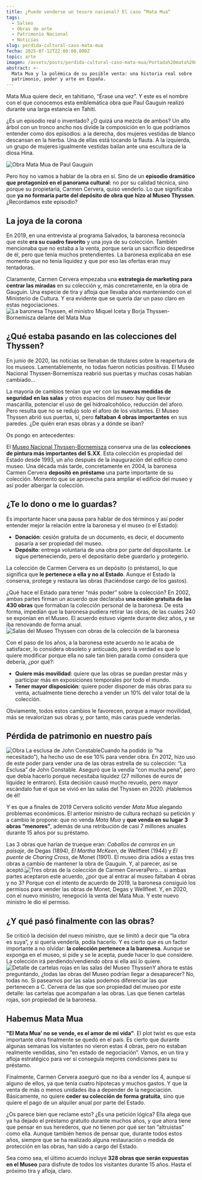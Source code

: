 ```yaml
---
title: ¿Puede venderse un tesoro nacional? El caso “Mata Mua”
tags:
  - Salseo
  - Obras de arte
  - Patrimonio Nacional
  - Noticias
slug: perdida-cultural-caso-mata-mua
fecha: 2025-07-12T22:00:00.000Z
topic: arte
imagen: /assets/posts/perdida-cultural-caso-mata-mua/Portada%20mata%20mua.webp
abstract: >-
  Mata Mua y la polémica de su posible venta: una historia real sobre
  patrimonio, poder y arte en España.
---
```


Mata Mua quiere decir, en tahitiano, “Érase una vez”. Y este es el nombre con el que conocemos esta emblemática obra que Paul Gauguin realizó durante una larga estancia en Tahití.

¿Es un episodio real o inventado? ¿O quizá una mezcla de ambos? Un alto árbol con un tronco ancho nos divide la composición en lo que podríamos entender como dos episodios: a la derecha, dos mujeres vestidas de blanco descansan en la hierba. Una de ellas está tocando la flauta. A la izquierda, un grupo de mujeres igualmente vestidas bailan ante una escultura de la diosa Hina.

![Obra Mata Mua de Paul Gauguin](/assets/posts/perdida-cultural-caso-mata-mua/Mata%20Mua.webp "Paul Gauguin, Mata Mua (Erase una vez), 1892")

Pero hoy no vamos a hablar de la obra en sí. Sino de un **episodio dramático que protagonizó en el panorama cultural**: no por su calidad técnica, sino porque su propietaria, Carmen Cervera, quiso venderlo. Lo que significaba que **ya no formaría parte del depósito de obra que hizo al Museo Thyssen**. ¿Recordamos este episodio?

## La joya de la corona

En 2019, en una entrevista al programa Salvados, la baronesa reconocía que este **era su cuadro favorito** y una joya de su colección. También mencionaba que no estaba a la venta, porque sería un sacrificio despedirse de él, pero que tenía muchos pretendientes. La baronesa explicaba en ese momento que no tenía liquidez y que por eso las ofertas eran muy tentadoras.

Claramente, Carmen Cervera empezaba una **estrategia de marketing para centrar las miradas** en su colección y, más concretamente, en la obra de Gauguin. Una especie de tira y afloja que llevaba años manteniendo con el Ministerio de Cultura. Y era evidente que se quería dar un paso claro en estas negociaciones.![La baronesa Thyssen, el ministro Miquel Iceta y Borja Thyssen-Bornemisza delante del Mata Mua](/assets/posts/perdida-cultural-caso-mata-mua/Carmen%20Cervera%20con%20el%20Mata%20Mua%20en%202020.webp "La baronesa Thyssen, el ministro Miquel Iceta y Borja Thyssen-Bornemisza (Fotografía de Juan Carlos Hidalgo)")

## ¿Qué estaba pasando en las colecciones del Thyssen?

En junio de 2020, las noticias se llenaban de titulares sobre la reapertura de los museos. Lamentablemente, no todas fueron noticias positivas. El Museo Nacional Thyssen-Bornemisza reabrió sus puertas y muchas cosas habían cambiado…

La mayoría de cambios tenían que ver con las **nuevas medidas de seguridad en las salas** y otros espacios del museo: hay que llevar mascarilla, potenciar el uso de gel hidroalcohólico, reducción del aforo. Pero resulta que no se redujo solo el aforo de los visitantes. El Museo Thyssen abrió sus puertas, sí, pero **faltaban 4 obras importantes** en sus paredes. ¿De quién eran esas obras y a dónde se iban?

Os pongo en antecedentes:

El [Museo Nacional Thyssen-Bornemisza](https://www.museothyssen.org/) conserva una de las **colecciones de pintura más importantes del S.XX**. Esta colección es propiedad del Estado desde 1993, un año después de la inauguración del edificio como museo. Una década más tarde, concretamente en 2004, la baronesa Carmen Cervera **depositó en préstamo** una parte importante de su colección. Momento que se aprovecha para ampliar el edificio del museo y así poder albergar la colección.

## ¿Te lo dono o me lo guardas?

Es importante hacer una pausa para hablar de dos términos y así poder entender mejor la relación entre la baronesa y el museo (o el Estado):

* **Donación**: cesión gratuita de un documento, es decir, el documento pasaría a ser propiedad del museo.
* **Depósito**: entrega voluntaria de una obra por parte del depositante. Le sigue perteneciendo, pero el depositario debe guardarlo y protegerlo.

La colección de Carmen Cervera es un depósito (o préstamo), lo que significa que **le pertenece a ella y no al Estado**. Aunque el Estado la conserva, protege y restaura las obras (haciéndose cargo de los gastos).

¿Qué hace el Estado para tener “más poder” sobre la colección? En 2002, ambas partes firman un acuerdo que declaraba **una cesión gratuita de las 430 obras** que formaban la colección personal de la baronesa. De esta forma, impedían que la baronesa pudiera retirar las obras, de las cuales 240 se exponían en el Museo. El acuerdo estuvo vigente durante diez años, y se iba renovando de forma anual.![Salas del Museo Thyssen con obras de la colección de la baronesa](</assets/posts/perdida-cultural-caso-mata-mua/Parte de la coleccion Thyssen en el museo.webp> "Salas del Museo Thyssen con obras de la colección de la baronesa (Fuente: web del Museo)")

Con el paso de los años, a la baronesa este acuerdo no le acaba de satisfacer, lo considera obsoleto y anticuado, pero la verdad es que lo quiere modificar porque ella no sale tan bien parada como considera que debería, ¿por qué?:

* **Quiere más movilidad**: quiere que las obras se puedan prestar más y participar más en exposiciones temporales por todo el mundo.
* **Tener mayor disposición**: quiere poder disponer de más obras para su venta, actualmente tiene derecho a vender un 10% del valor total de la colección.

Obviamente, todos estos cambios le favorecen, porque a mayor movilidad, más se revalorizan sus obras y, por tanto, más caras puede venderlas.

## Pérdida de patrimonio en nuestro país

![Obra La esclusa de John Constable](/assets/posts/perdida-cultural-caso-mata-mua/La%20esclusa.webp "John Constable, La esclusa, 1824")Cuando ha podido (o “ha necesitado”), ha hecho uso de ese 10% para vender obra. En 2012, hizo uso de este poder para vender una de las obras estrella de su colección: “La Esclusa” de John Constable. Aseguró que la vendía “con mucha pena”, pero que debía hacerlo porque necesitaba liquidez (27 millones de euros de liquidez le entraron). Esta decisión causó mucho revuelo, pero mayor escándalo fue el que se vivió en las salas del Thyssen en 2020. ¡Hablemos de él!

Y es que a finales de 2019 Cervera solicitó vender *Mata Mua* alegando problemas económicos. El anterior ministro de cultura rechazó su petición y a cambio le propone: que no venda *Mata Mua* y **que venda en su lugar 3 obras “menores”**, además de una retribución de casi 7 millones anuales durante 15 años por su préstamo.

Las 3 obras que harían de trueque eran: *Caballos de carreras en un paisaje*, de Degas (1894), *El Martha McKeen*, de Wellfleet (1944) y *El puente de Charing Cross*, de Monet (1901). El museo diría adiós a estas tres obras a cambio de mantener la obra de Gauguin. Y, al parecer, así se aceptó.![Tres obras de la colección de Carmen Cervera](/assets/posts/perdida-cultural-caso-mata-mua/3%20obras%20para%20el%20trueque.webp "De izquierda a derecha: Edgar Degas, Caballos de carreras en un paisaje (1894), Wellfleet, El Martha McKeen (1944) y Monet, El puente de Charing Cross (1901)")Pero… si ambas partes aceptaron este acuerdo, ¿por que al entrar al museo faltaban 4 obras y no 3? Porque con el intento de acuerdo de 2019, la baronesa consiguió los permisos para vender las obras de Monet, Degas y Wellfleet. Y, en 2020, con el nuevo ministro, renegoció la venta del Mata Mua. Y este nuevo ministro le dio el permiso.

## ¿Y qué pasó finalmente con las obras?

Se criticó la decisión del nuevo ministro, que se limitó a decir que “la obra es suya”, y si quería venderla, podía hacerlo. Y es cierto que es un factor importante a no olvidar: **la colección pertenece a la baronesa**. Aunque se exponga en el museo, si pide y se le acepta, puede hacer lo que considere. La colección irá perdiendo/vendiendo obra si ella así lo quiere.![Detalle de cartelas rojas en las salas del Museo Thyssen](</assets/posts/perdida-cultural-caso-mata-mua/Salas del Thyssen.webp> "Detalle de cartelas rojas acompañando a obras de la colección en el Museo Thyssen (imagen del Diario de Navarra)")Y ahora te estás preguntando, ¿todas las obras del Museo podrían llegar a desaparecer? No, todas no. Si paseamos por las salas podemos diferenciar las que pertenecen a C. Cervera de las que son propiedad del museo por este detalle: las cartelas que acompañan a las obras. Las que tienen cartelas rojas, son propiedad de la baronesa.

## Habemus Mata Mua

**"El Mata Mua' no se vende, es el amor de mi vida"**. El plot twist es que esta importante obra finalmente se quedó en el país. Es cierto que durante algunas semanas los visitantes no vieron estas 4 obras, pero no estaban realmente vendidas, sino “en estado de negociación”. Vamos, en un tira y afloja estratégico para ver si conseguía mejores condiciones para su préstamo.

Finalmente, Carmen Cervera aseguró que no iba a vender los 4, aunque sí alguno de ellos, ya que tenía cuatro hipotecas y muchos gastos. Y que la venta de más o menos unidades iba a depender de la negociación. Básicamente, no quiere **ceder su colección de forma gratuita**, sino que quiere el pago de un alquiler anual por parte del Estado.

¿Os parece bien que reclame esto? ¿Es una petición lógica? Ella alega que ya ha dejado el préstamo gratuito durante muchos años, y que ahora tiene que pensar en sus herederos, que no tienen por qué ser tan “altruistas” como ella. Aunque también hemos de pensar que, durante todos estos años, siempre que se ha realizado alguna restauración o medida de protección en las obras, han sido a cargo del Estado.

Sea como sea, el último acuerdo incluye **328 obras que serán expuestas en el Museo** para disfrute de todos los visitantes durante 15 años. Hasta el próximo tira y afloja, claro.

